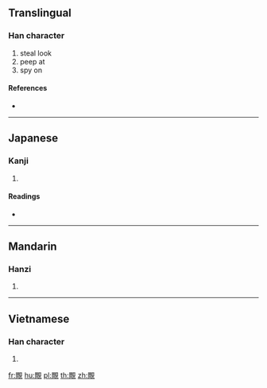 {{character info/new}}
{{also|覵}}
==Translingual==

===Han character===
{{Han char|rn=147|rad=見|as=12|sn=19|four=|canj=AABUU}}

# steal look
# peep at
# spy on

====References====
* {{Han ref|kx=1137.201|hdz=63675.020|uh=89B8|ud=35256}}

----

==Japanese==

===Kanji===
{{ja-kanji|grade=|rs=見12}}

# {{defn|lang=ja|sort=見12}}

====Readings====
* {{ja-readings|on=[[かん]] (kan), [[けん]] (ken), [[へん]] (hen), [[えん]] (en)|kun=[[みる]] (miru), [[うかがう]] (ukagau), [[まぜる]] (mazeru)|nanori=}}

----

==Mandarin==

===Hanzi===
{{cmn-hanzi|pin=[[jiàn]] ([[jian4]])|wg=chien<sup>4</sup>}}

# {{defn|lang=cmn|sort=見12}}

----

==Vietnamese==

===Han character===
{{vi-hantu|[[giớn]]|rs=見12}}

# {{defn|lang=vi|sort=見12}}

[[fr:覸]]
[[hu:覸]]
[[pl:覸]]
[[th:覸]]
[[zh:覸]]
